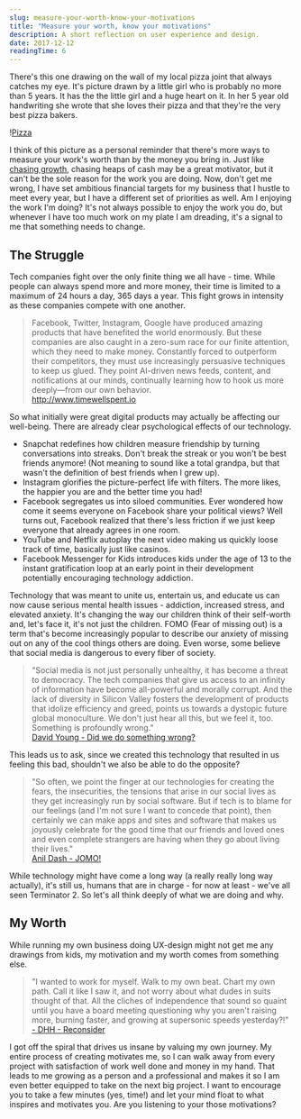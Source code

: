 ```yaml
---
slug: measure-your-worth-know-your-motivations
title: "Measure your worth, know your motivations"
description: A short reflection on user experience and design.
date: 2017-12-12
readingTime: 6
---
```


There's this one drawing on the wall of my local pizza joint that always catches my eye. It's picture drawn by a little girl who is probably no more than 5 years. It has the the little girl and a huge heart on it. In her 5 year old handwriting she wrote that she loves their pizza and that they're the very best pizza bakers.

!<a href="/images/articles/pizza.jpg">Pizza</a>

I think of this picture as a personal reminder that there's more ways to measure your work's worth than by the money you bring in.  Just like <a href="https://antonsten.com/chasinggrowth/">chasing growth</a>, chasing heaps of cash may be a great motivator, but it can't be the sole reason for the work you are doing. Now, don't get me wrong, I have set ambitious financial targets for my business that I hustle to meet every year, but I have a different set of priorities as well. Am I enjoying the work I'm doing? It's not always possible to enjoy the work you do, but whenever I have too much work on my plate I am dreading, it's a signal to me that something needs to change.


## The Struggle
Tech companies fight over the only finite thing we all have - time. While people can always spend more and more money, their time is limited to a maximum of 24 hours a day, 365 days a year. This fight grows in intensity as these companies compete with one another.

>Facebook, Twitter, Instagram, Google have produced amazing products that have benefited the world enormously. But these companies are also caught in a zero-sum race for our finite attention, which they need to make money. Constantly forced to outperform their competitors, they must use increasingly persuasive techniques to keep us glued. They point AI-driven news feeds, content, and notifications at our minds, continually learning how to hook us more deeply—from our own behavior.<br />
<a href="http://www.timewellspent.io">http://www.timewellspent.io</a>

So what initially were great digital products may actually be affecting our well-being. There are already clear psychological effects of our technology.

- Snapchat redefines how children measure friendship by turning conversations into streaks. Don't break the streak or you won't be best friends anymore! (Not meaning to sound like a total grandpa, but that wasn't the definition of best friends when I grew up).
- Instagram glorifies the picture-perfect life with filters. The more likes, the happier you are and the better time you had!
- Facebook segregates us into siloed communities. Ever wondered how come it seems everyone on Facebook share your political views? Well turns out, Facebook realized that there's less friction if we just keep everyone that already agrees in one room.
- YouTube and Netflix autoplay the next video making us quickly loose track of time, basically just like casinos.
- Facebook Messenger for Kids introduces kids under the age of 13 to the instant gratification loop at an early point in their development potentially encouraging technology addiction.

Technology that was meant to unite us, entertain us, and educate us can now cause serious mental health issues - addiction, increased stress, and elevated anxiety. It's changing the way our children think of their self-worth and, let's face it, it's not just the children. FOMO (Fear of missing out) is a term that's become increasingly popular to describe our anxiety of missing out on any of the cool things others are doing. Even worse, some believe that social media is dangerous to every fiber of society.

>"Social media is not just personally unhealthy, it has become a threat to democracy. The tech companies that give us access to an infinity of information have become all-powerful and morally corrupt. And the lack of diversity in Silicon Valley fosters the development of products that idolize efficiency and greed, points us towards a dystopic future global monoculture. We don't just hear all this, but we feel it, too. Something is profoundly wrong."<br />
<a href="https://medium.com/inventing-interactive/did-we-do-something-wrong-9631694429ca">David Young -  Did we do something wrong?</a>

This leads us to ask, since we created this technology that resulted in us feeling this bad, shouldn't we also be able to do the opposite?

>"So often, we point the finger at our technologies for creating the fears, the insecurities, the tensions that arise in our social lives as they get increasingly run by social software. But if tech is to blame for our feelings (and I'm not sure I want to concede that point), then certainly we can make apps and sites and software that makes us joyously celebrate for the good time that our friends and loved ones and even complete strangers are having when they go about living their lives."<br />
<a href="http://anildash.com/2012/07/jomo.html">Anil Dash - JOMO!</a>

While technology might have come a long way (a really really long way actually), it's still us, humans that are in charge - for now at least - we've all seen Terminator 2. So let's all think deeply of what we are doing and why.

## My Worth
While running my own business doing UX-design might not get me any drawings from kids, my motivation and my worth comes from something else.

>"I wanted to work for myself. Walk to my own beat. Chart my own path. Call it like I saw it, and not worry about what dudes in suits thought of that. All the cliches of independence that sound so quaint until you have a board meeting questioning why you aren't raising more, burning faster, and growing at supersonic speeds yesterday?!"<br />
<a href="https://m.signalvnoise.com/reconsider-41adf356857f">- DHH - Reconsider</a>

I got off the spiral that drives us insane by valuing my own journey. My entire process of creating motivates me, so I can walk away from every project with satisfaction of work well done and money in my hand. That leads to me growing as a person and a professional and makes it so I am even better equipped to take on the next big project. I want to encourage you to take a few minutes (yes, time!) and let your mind float to what inspires and motivates you. Are you listening to your those motivations?